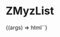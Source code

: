 
<Meta
  title="Myz/List/ZMyzList"
  component="z-myz-list"
/>

# ZMyzList

<Canvas>
  <Story name="ZMyzList">
    {(args) => html`<z-myz-list
      inputrawdata='[
        {"text":"list element 1","link":"http://www.zanichelli.it","listitemid":"id1","icon":"checkbox-checked"},
        {"text":"list element 2","link":"http://my.zanichelli.it","listitemid":"id2","icon":"checkbox"},
        {"text":""}
      ]'
    ></z-myz-list>`}
  </Story>
</Canvas>

<ArgsTable of="z-myz-list" />
